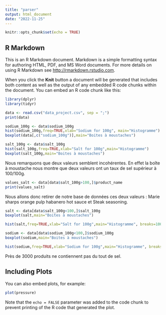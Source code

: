 ```yaml
---
title: "parser"
output: html_document
date: "2022-11-25"
---
```


```r
knitr::opts_chunk$set(echo = TRUE)
```

## R Markdown

This is an R Markdown document. Markdown is a simple formatting syntax for authoring HTML, PDF, and MS Word documents. For more details on using R Markdown see <http://rmarkdown.rstudio.com>.

When you click the **Knit** button a document will be generated that includes both content as well as the output of any embedded R code chunks within the document. You can embed an R code chunk like this:

```r
library(dplyr)
library(tidyr)
```

```r
data <- read.csv("data_project.csv", sep = ";")
print(data)
```

```r
sodium_100g <- data$sodium_100g
hist(sodium_100g,freq=TRUE,xlab="Sodium for 100g", main="Histogramme")
boxplot(data[,c("sodium_100g")],main="Boites à moustaches")

```
```r
salt_100g <- data$salt_100g
hist(salt_100g,freq=TRUE,xlab="Salt for 100g",main="Histogramme")
boxplot(salt_100g,main="Boites à moustaches")
```

Nous remarquons que deux valeurs semblent incohérentes. En effet la boîte à moustache nous montre que deux valeurs ont un taux de sel supérieur à 100/100g. 

```r
values_salt <- data[data$salt_100g>100,]$product_name
print(values_salt)
```
Nous allons donc retirer de notre base de données ces deux valeurs : Marie sharps orange pulp habanero hot sauce et Steak seasoning. 

```r
salt <- data[data$salt_100g<100,]$salt_100g
boxplot(salt,main="Boites à moustaches")

hist(salt,freq=TRUE,xlab="Salt for 100g",main="Histogramme", breaks=100)

```
```r
sodium <- data[data$sodium_100g<100,]$sodium_100g
boxplot(sodium,main="Boites à moustaches")

hist(sodium,freq=TRUE,xlab="Sodium for 100g",main="Histogramme", breaks=100)
```

Près de 3000 produits ne contiennent pas du tout de sel. 

## Including Plots

You can also embed plots, for example:

```r
plot(pressure)
```

Note that the `echo = FALSE` parameter was added to the code chunk to prevent printing of the R code that generated the plot.
